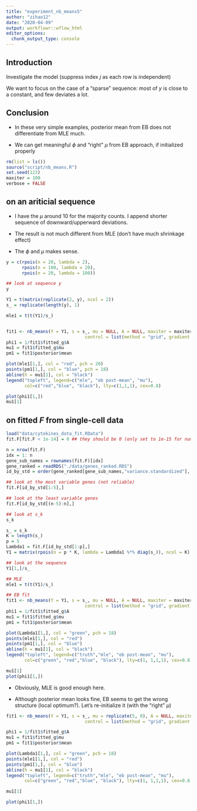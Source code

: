 ```yaml
---
title: "experiment_nb_means5"
author: "zihao12"
date: "2020-04-09"
output: workflowr::wflow_html
editor_options:
  chunk_output_type: console
---
```


## Introduction
Investigate the model (suppress index $j$ as each row is independent)

\begin{align}
& y_k \sim Po(s_k \lambda_k)\\
& \lambda_k = \mu Ga(1/\phi_k, 1\phi_k)
\end{align}

We want to focus on the case of a "sparse" sequence: most of $y$ is close to a constant, and few deviates a lot. 

## Conclusion
* In these very simple examples, posterior mean from EB does not differentiate from MLE much. \

* We can get meaningful $\phi$ and "right" $\mu$ from EB approach, if initialized properly


```r
rm(list = ls())
source("script/nb_means.R")
set.seed(123)
maxiter = 100
verbose = FALSE 
```


## on an ariticial sequence

* I have the $\mu$ around $10$ for the majority counts. I append shorter sequence of downward/upperward deviations. 

* The result is not much different from MLE (don't have much shrinkage effect)

* The $\phi$ and $\mu$ makes sense. 

```r
y = c(rpois(n = 20, lambda = 2),
      rpois(n = 100, lambda = 20), 
      rpois(n = 20, lambda = 100))

## look at sequence y
y

Y1 = t(matrix(replicate(2, y), ncol = 2))
s_ = replicate(length(y), 1)

mle1 = t(t(Y1)/s_)


fit1 <- nb_means(Y = Y1, s = s_, mu = NULL, A = NULL, maxiter = maxiter, verbose = verbose,
                              control = list(method = "grid", gradient = TRUE, hessian = FALSE), seed = 1234)
phi1 = 1/fit1$fitted_g$A
mu1 = fit1$fitted_g$mu
pm1 = fit1$posterior$mean

plot(mle1[1,], col = "red", pch = 20)
points(pm1[1,], col = "blue", pch = 18)
abline(h = mu1[1], col = "black")
legend("topleft", legend=c("mle", "eb post-mean", "mu"),
       col=c("red","blue", "black"), lty=c(1,1,1), cex=0.8)

plot(phi1[1,])
mu1[1]
```

## on fitted $F$ from single-cell data
```r
load("data/cytokines_data_fit.RData")
fit.F[fit.F < 1e-14] = 0 ## they should be 0 (only set to 1e-15 for numerical issue)

n = nrow(fit.F)
idx = 1: n
gene_sub_names = rownames(fit.F)[idx]
gene_ranked = readRDS("./data/genes_ranked.RDS")
id_by_std = order(gene_ranked[gene_sub_names,"variance.standardized"], decreasing = TRUE)

## look at the most variable genes (not reliable)
fit.F[id_by_std[1:5],]

## look at the least variable genes
fit.F[id_by_std[(n-5):n],]

## look at s_k
s_k
```


```r
s_ = s_k
K = length(s_)
p = 5
Lambda1 = fit.F[id_by_std[1:p],]
Y1 = matrix(rpois(n = p * K, lambda = Lambda1 %*% diag(s_)), ncol = K)

## look at the sequence
Y1[1,]/s_

## MLE 
mle1 = t(t(Y1)/s_)

## EB fit
fit1 <- nb_means(Y = Y1, s = s_, mu = NULL, A = NULL, maxiter = maxiter, verbose = verbose,
                              control = list(method = "grid", gradient = TRUE, hessian = FALSE), seed = 1234)
phi1 = 1/fit1$fitted_g$A
mu1 = fit1$fitted_g$mu
pm1 = fit1$posterior$mean

plot(Lambda1[1,], col = "green", pch = 18)
points(mle1[1,], col = "red")
points(pm1[1,], col = "blue")
abline(h = mu1[1], col = "black")
legend("topleft", legend=c("truth","mle", "eb post-mean", "mu"),
       col=c("green", "red","blue", "black"), lty=c(1, 1,1,1), cex=0.8)

mu1[1]
plot(phi1[1,])
```
* Obviously, MLE is good enough here. 

* Although posterior mean looks fine, EB seems to get the wrong structure (local optimum?). Let's re-initialize it (with the "right" $\mu$)


```r
fit1 <- nb_means(Y = Y1, s = s_, mu = replicate(5, 0), A = NULL, maxiter = maxiter, verbose = verbose,
                              control = list(method = "grid", gradient = TRUE, hessian = FALSE), seed = 1234)

phi1 = 1/fit1$fitted_g$A
mu1 = fit1$fitted_g$mu
pm1 = fit1$posterior$mean

plot(Lambda1[1,], col = "green", pch = 18)
points(mle1[1,], col = "red")
points(pm1[1,], col = "blue")
abline(h = mu1[1], col = "black")
legend("topleft", legend=c("truth","mle", "eb post-mean", "mu"),
       col=c("green", "red","blue", "black"), lty=c(1, 1,1,1), cex=0.8)

mu1[1]

plot(phi1[1,])
```


